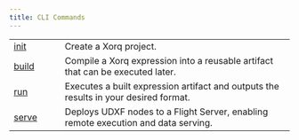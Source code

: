 ```yaml
---
title: CLI Commands
---
```


|                    |                                                                                      |
|--------------------|--------------------------------------------------------------------------------------|
| [init](init.qmd)   | Create a Xorq project.                                                               |
| [build](build.qmd) | Compile a Xorq expression into a reusable artifact that can be executed later.       |
| [run](run.qmd)     | Executes a built expression artifact and outputs the results in your desired format. |
| [serve](serve.qmd) | Deploys UDXF nodes to a Flight Server, enabling remote execution and  data serving.  |
